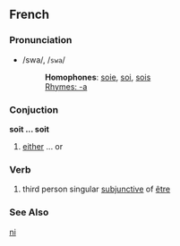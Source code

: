 ==French==

===Pronunciation===
*/swa/, /<tt>swa</tt>/
*:'''Homophones''': [[soie]], [[soi]], [[sois]]
*:[[Rhymes:French:-a|Rhymes: -a]]

===Conjuction===
'''soit ... soit'''
# [[either]] ... or

===Verb===
# third person singular [[subjunctive]] of [[être]]

===See Also===
[[ni]]